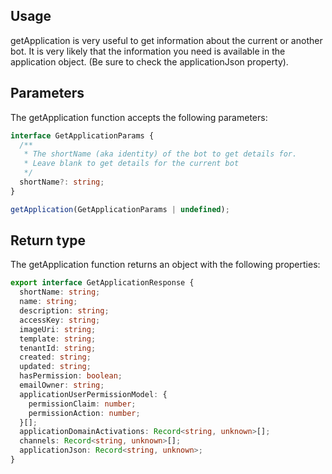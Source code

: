 

## Usage

getApplication is very useful to get information about the current or another bot.
It is very likely that the information you need is available in the application object.
(Be sure to check the applicationJson property).

## Parameters

The getApplication function accepts the following parameters:

```ts
interface GetApplicationParams {
  /**
   * The shortName (aka identity) of the bot to get details for.
   * Leave blank to get details for the current bot
   */
  shortName?: string;
}

getApplication(GetApplicationParams | undefined);
```

## Return type

The getApplication function returns an object with the following properties:

```ts
export interface GetApplicationResponse {
  shortName: string;
  name: string;
  description: string;
  accessKey: string;
  imageUri: string;
  template: string;
  tenantId: string;
  created: string;
  updated: string;
  hasPermission: boolean;
  emailOwner: string;
  applicationUserPermissionModel: {
    permissionClaim: number;
    permissionAction: number;
  }[];
  applicationDomainActivations: Record<string, unknown>[];
  channels: Record<string, unknown>[];
  applicationJson: Record<string, unknown>;
}
```
